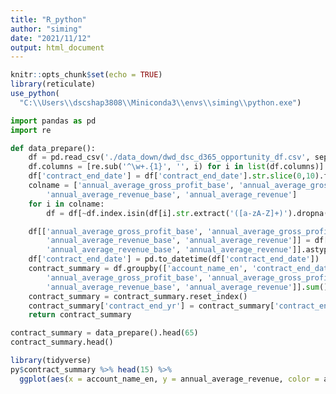 ```yaml
---
title: "R_python"
author: "siming"
date: "2021/11/12"
output: html_document
---
```





```r
knitr::opts_chunk$set(echo = TRUE)
library(reticulate)
use_python(
  "C:\\Users\\dscshap3808\\Miniconda3\\envs\\siming\\python.exe")

```

```python
import pandas as pd
import re

def data_prepare():
    df = pd.read_csv('./data_down/dwd_dsc_d365_opportunity_df.csv', sep = '\001', encoding = 'utf_8_sig')
    df.columns = [re.sub('^\w+.{1}', '', i) for i in list(df.columns)]
    df['contract_end_date'] = df['contract_end_date'].str.slice(0,10).fillna(pd.NaT)
    colname = ['annual_average_gross_profit_base', 'annual_average_gross_profit',
        'annual_average_revenue_base', 'annual_average_revenue']
    for i in colname:
        df = df[~df.index.isin(df[i].str.extract('([a-zA-Z]+)').dropna().index)]

    df[['annual_average_gross_profit_base', 'annual_average_gross_profit',
        'annual_average_revenue_base', 'annual_average_revenue']] = df[['annual_average_gross_profit_base', 'annual_average_gross_profit',
        'annual_average_revenue_base', 'annual_average_revenue']].astype(float)
    df['contract_end_date'] = pd.to_datetime(df['contract_end_date'])
    contract_summary = df.groupby(['account_name_en', 'contract_end_date'])[[
        'annual_average_gross_profit_base', 'annual_average_gross_profit',
        'annual_average_revenue_base', 'annual_average_revenue']].sum()
    contract_summary = contract_summary.reset_index()
    contract_summary['contract_end_yr'] = contract_summary['contract_end_date'].astype(str).str.slice(0,4)
    return contract_summary

contract_summary = data_prepare().head(65)
contract_summary.head() 
```



```r
library(tidyverse)
py$contract_summary %>% head(15) %>% 
  ggplot(aes(x = account_name_en, y = annual_average_revenue, color = account_name_en)) + geom_point()
```

